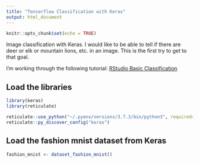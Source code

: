 ```yaml
---
title: "Tensorflow Classification with Keras"
output: html_document
---
```


```r
knitr::opts_chunk$set(echo = TRUE)
```
Image classification with Keras.  I would like to be able to tell if there are deer or elk or mountain lions, etc. in an image.  This is the first try to get to that goal.  

I'm working through the following tutorial: [RStudio Basic Classification](https://tensorflow.rstudio.com/keras/articles/tutorial_basic_classification.html)

## Load the libraries
```r
library(keras)
library(reticulate)

reticulate::use_python("~/.pyenv/versions/3.7.3/bin/python3", required=T)
reticulate::py_discover_config("keras")
```

## Load the fashion mnist dataset from Keras
```r
fashion_mnist <- dataset_fashion_mnist()
```

